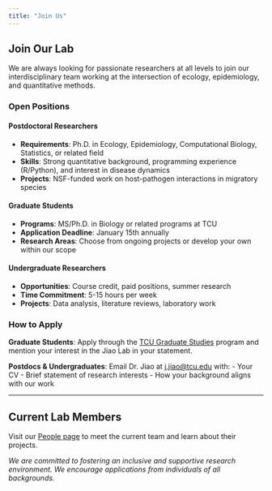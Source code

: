 ```yaml
---
title: "Join Us"
---
```


## Join Our Lab

We are always looking for passionate researchers at all levels to join our interdisciplinary team working at the intersection of ecology, epidemiology, and quantitative methods.

### Open Positions

#### **Postdoctoral Researchers**
- **Requirements**: Ph.D. in Ecology, Epidemiology, Computational Biology, Statistics, or related field
- **Skills**: Strong quantitative background, programming experience (R/Python), and interest in disease dynamics
- **Projects**: NSF-funded work on host-pathogen interactions in migratory species

#### **Graduate Students**
- **Programs**: MS/Ph.D. in Biology or related programs at TCU
- **Application Deadline**: January 15th annually
- **Research Areas**: Choose from ongoing projects or develop your own within our scope

#### **Undergraduate Researchers**
- **Opportunities**: Course credit, paid positions, summer research
- **Time Commitment**: 5-15 hours per week
- **Projects**: Data analysis, literature reviews, laboratory work

### How to Apply

**Graduate Students**: Apply through the [TCU Graduate Studies](https://www.tcu.edu) program and mention your interest in the Jiao Lab in your statement.

**Postdocs & Undergraduates**: Email Dr. Jiao at [j.jiao@tcu.edu](mailto:j.jiao@tcu.edu) with:
- Your CV
- Brief statement of research interests
- How your background aligns with our work

---

## Current Lab Members

Visit our [People page](people.qmd) to meet the current team and learn about their projects.

*We are committed to fostering an inclusive and supportive research environment. We encourage applications from individuals of all backgrounds.*
